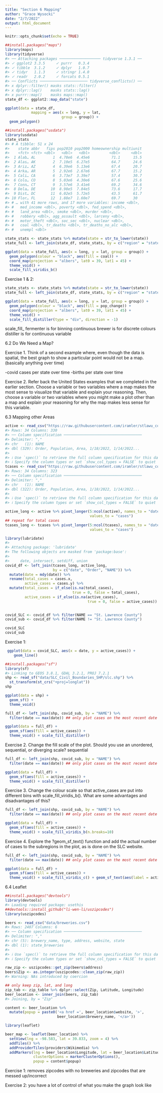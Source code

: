 ```yaml
---
title: "Section 6 Mapping"
author: "Grace Wysocki"
date: "2/7/2022"
output: html_document
---
```


```r
knitr::opts_chunk$set(echo = TRUE)
```

```r
##install.packages("maps")
library(maps)
library(tidyverse)
#> ── Attaching packages ─────────────────── tidyverse 1.3.1 ──
#> ✓ ggplot2 3.3.5     ✓ purrr   0.3.4
#> ✓ tibble  3.1.2     ✓ dplyr   1.0.7
#> ✓ tidyr   1.1.3     ✓ stringr 1.4.0
#> ✓ readr   2.0.2     ✓ forcats 0.5.1
#> ── Conflicts ────────────────────── tidyverse_conflicts() ──
#> x dplyr::filter() masks stats::filter()
#> x dplyr::lag()    masks stats::lag()
#> x purrr::map()    masks maps::map()
state_df <- ggplot2::map_data("state")
```

```r
ggplot(data = state_df,
            mapping = aes(x = long, y = lat,
                          group = group)) +
  geom_polygon() 
```

```r
##install.packages("usdata")
library(usdata)
state_stats
#> # A tibble: 51 x 24
#>    state abbr   fips pop2010 pop2000 homeownership multiunit
#>    <fct> <fct> <dbl>   <dbl>   <dbl>         <dbl>     <dbl>
#>  1 Alab… AL        1  4.78e6  4.45e6          71.1      15.5
#>  2 Alas… AK        2  7.10e5  6.27e5          64.7      24.6
#>  3 Ariz… AZ        4  6.39e6  5.13e6          67.4      20.7
#>  4 Arka… AR        5  2.92e6  2.67e6          67.7      15.2
#>  5 Cali… CA        6  3.73e7  3.39e7          57.4      30.7
#>  6 Colo… CO        8  5.03e6  4.30e6          67.6      25.6
#>  7 Conn… CT        9  3.57e6  3.41e6          69.2      34.6
#>  8 Dela… DE       10  8.98e5  7.84e5          73.6      17.7
#>  9 Dist… DC       11  6.02e5  5.72e5          43.5      61.7
#> 10 Flor… FL       12  1.88e7  1.60e7          69.7      30  
#> # … with 41 more rows, and 17 more variables: income <dbl>,
#> #   med_income <dbl>, poverty <dbl>, fed_spend <dbl>,
#> #   land_area <dbl>, smoke <dbl>, murder <dbl>,
#> #   robbery <dbl>, agg_assault <dbl>, larceny <dbl>,
#> #   motor_theft <dbl>, soc_sec <dbl>, nuclear <dbl>,
#> #   coal <dbl>, tr_deaths <dbl>, tr_deaths_no_alc <dbl>,
#> #   unempl <dbl>
```

```r
state_stats <- state_stats %>% mutate(state = str_to_lower(state))
state_full <- left_join(state_df, state_stats, by = c("region" = "state"))

ggplot(data = state_full, aes(x = long, y = lat, group = group)) +
  geom_polygon(colour = "black", aes(fill = coal)) +
  coord_map(projection = "albers", lat0 = 39, lat1 = 45) +
  theme_void() +
  scale_fill_viridis_b()
```

Exercise 1 & 2:
```r
state_stats <- state_stats %>% mutate(state = str_to_lower(state))
state_full <- left_join(state_df, state_stats, by = c("region" = "state"))

ggplot(data = state_full, aes(x = long, y = lat, group = group)) +
  geom_polygon(colour = "black", aes(fill = pop_change)) +
  coord_map(projection = "albers", lat0 = 39, lat1 = 45) +
  theme_void() +
  scale_fill_distiller(type = "div", direction = -1)
```
scale_fill_
fermenter is for binning continuous
brewer is for discrete colours
distiller is for continuous variable

6.2 Do We Need a Map?

Exercise 1. Think of a second example where, even though the data is spatial, the best graph to show a particular point would not be a map. (basically anything over time)

-covid cases per state over time
-births per state over time

Exercise 2. Refer back the United States examples that we completed in the earlier section. Choose a variable or two variables where a map makes the most sense to visualize that variable and explain your reasoning. Then, choose a variable or two variables where you might make a plot other than a map and explain your reasoning for why the map makes less sense for this variable.

6.3 Mapping other Areas

```r
active <- read_csv("https://raw.githubusercontent.com/iramler/stlawu_covid/main/slc_towns_active_cases.csv", n_max = 34)
#> Rows: 34 Columns: 330
#> ── Column specification ────────────────────────────────────
#> Delimiter: ","
#> chr   (1): NAME
#> dbl (329): Order, Population, Area, 1/18/2022, 1/14/2022...
#> 
#> ℹ Use `spec()` to retrieve the full column specification for this data.
#> ℹ Specify the column types or set `show_col_types = FALSE` to quiet this message.
tcases <- read_csv("https://raw.githubusercontent.com/iramler/stlawu_covid/main/slc_towns_total_cases.csv", n_max = 34)
#> Rows: 34 Columns: 323
#> ── Column specification ────────────────────────────────────
#> Delimiter: ","
#> chr   (1): NAME
#> dbl (322): Order, Population, Area, 1/18/2022, 1/14/2022...
#> 
#> ℹ Use `spec()` to retrieve the full column specification for this data.
#> ℹ Specify the column types or set `show_col_types = FALSE` to quiet this message.

active_long <- active %>% pivot_longer(5:ncol(active), names_to = "date",
                                       values_to = "cases")
## repeat for total cases
tcases_long <- tcases %>% pivot_longer(5:ncol(tcases), names_to = "date",
                                       values_to = "cases")

library(lubridate)
#> 
#> Attaching package: 'lubridate'
#> The following objects are masked from 'package:base':
#> 
#>     date, intersect, setdiff, union
covid_df <- left_join(tcases_long, active_long,
                      by = c("date", "Order", "NAME")) %>%
  mutate(date = mdy(date)) %>%
  rename(total_cases = cases.x,
         active_cases = cases.y) %>%
  mutate(total_cases = if_else(is.na(total_cases),
                               true = 0, false = total_cases),
         active_cases = if_else(is.na(active_cases),
                                      true = 0, false = active_cases))
  

covid_SLC <- covid_df %>% filter(NAME == "St. Lawrence County")
covid_sub <- covid_df %>% filter(NAME != "St. Lawrence County")

covid_SLC
covid_sub
```
Exercise 1:

```r
 ggplot(data = covid_SLC, aes(x = date, y = active_cases)) +
    geom_line()

```

```r
##install.packages("sf")
library(sf)
#> Linking to GEOS 3.8.1, GDAL 3.2.1, PROJ 7.2.1
shp <- read_sf("data/SLC_Civil_Boundaries_SHP/slc.shp") %>%
  st_transform(st_crs("+proj=longlat"))
shp
```

```r
ggplot(data = shp) +
  geom_sf() +
  theme_void()
```

```r
full_df <- left_join(shp, covid_sub, by = "NAME") %>%
  filter(date == max(date)) ## only plot cases on the most recent date

ggplot(data = full_df) +
  geom_sf(aes(fill = active_cases)) +
  theme_void() + scale_fill_distiller()
```

Exercise 2. Change the fill scale of the plot. Should you use an unordered, sequential, or diverging scale?
sequential
```r
full_df <- left_join(shp, covid_sub, by = "NAME") %>%
  filter(date == max(date)) ## only plot cases on the most recent date

ggplot(data = full_df) +
  geom_sf(aes(fill = active_cases)) +
  theme_void() + scale_fill_distiller()
```


Exercise 3. Change the colour scale so that active_cases are put into different bins with scale_fill_viridis_b(). What are some advantages and disadvantages of this?
```r
full_df <- left_join(shp, covid_sub, by = "NAME") %>%
  filter(date == max(date)) ## only plot cases on the most recent date

ggplot(data = full_df) +
  geom_sf(aes(fill = active_cases)) +
  theme_void() + scale_fill_viridis_b(n.breaks=10)
```


Exercise 4. Explore the ?geom_sf_text() function and add the actual number of cases to the subregions in the plot, as is done on the SLC website.

```r
full_df <- left_join(shp, covid_sub, by = "NAME") %>%
  filter(date == max(date)) ## only plot cases on the most recent date

ggplot(data = full_df) +
  geom_sf(aes(fill = active_cases)) +
  theme_void() + scale_fill_viridis_c() + geom_sf_text(aes(label = active_cases), color = "white")
```

6.4 Leaflet
```r
##install.packages("devtools")
library(devtools)
#> Loading required package: usethis
##devtools::install_github("li-wen-li/uszipcodes")
library(uszipcodes)
```

```r
beers <- read_csv("data/breweries.csv") 
#> Rows: 2407 Columns: 6
#> ── Column specification ────────────────────────────────────
#> Delimiter: ","
#> chr (5): brewery_name, type, address, website, state
#> dbl (1): state_breweries
#> 
#> ℹ Use `spec()` to retrieve the full column specification for this data.
#> ℹ Specify the column types or set `show_col_types = FALSE` to quiet this message.
```

```r
raw_zip <- uszipcodes::get_zip(beers$address)
beers$Zip <- as.integer(uszipcodes::clean_zip(raw_zip))
#> Warning: NAs introduced by coercion

## only keep zip, lat, and long
zip_tab <- zip_table %>% dplyr::select(Zip, Latitude, Longitude)
beer_location <- inner_join(beers, zip_tab)
#> Joining, by = "Zip"
```

```r
content <- beer_location %>%
  mutate(popup = paste0('<a href =', beer_location$website, '>',
                        beer_location$brewery_name, '</a>'))
```

```r
library(leaflet)

beer_map <- leaflet(beer_location) %>%
  setView(lng = -98.583, lat = 39.833, zoom = 4) %>% 
  addTiles() %>% 
  addProviderTiles(providers$Wikimedia) %>% 
  addMarkers(lng = beer_location$Longitude, lat = beer_location$Latitude,
             clusterOptions = markerClusterOptions(),
             popup = content$popup)
```

Exercise 1:
removes zipcodes with no breweries and zipcodes that are messed up/incorrect

Exercise 2:
you have a lot of control of what you make the graph look like
